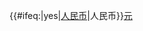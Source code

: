 <includeonly>{{#ifeq:{{{link|no}}}|yes|[[人民币]]|人民币}}{{Ifnumber|{{{1|}}}|{{formatnum:{{{1|}}}}}|{{{1|}}}}}[[人民币|元]]</includeonly><noinclude>{{documentation}}<!-- Add categories and interwikis to the /doc subpage, not here! --></noinclude>